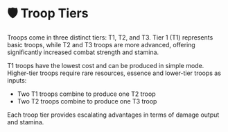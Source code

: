 
# 🛡️ Troop Tiers

Troops come in three distinct tiers: T1, T2, and T3. Tier 1 (T1) represents basic troops, while T2 and T3 troops are
more advanced, offering significantly increased combat strength and stamina.

T1 troops have the lowest cost and can be produced in simple mode. Higher-tier troops require rare resources, essence
and lower-tier troops as inputs:

- Two T1 troops combine to produce one T2 troop
- Two T2 troops combine to produce one T3 troop

Each troop tier provides escalating advantages in terms of damage output and stamina.

<TroopTiers />

<TroopTierDamageStats />

<MaxStaminaTable />
